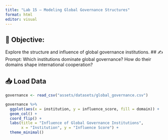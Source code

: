 ```yaml
---
title: "Lab 15 – Modeling Global Governance Structures"
format: html
editor: visual
---
```


## 🧭 Objective:  
Explore the structure and influence of global governance institutions.
## ✍️ Prompt: 
Which institutions dominate global governance? How do their domains shape international cooperation?

## 📥 Load Data
```r
governance <- read_csv("assets/datasets/global_governance.csv")

governance %>%
  ggplot(aes(x = institution, y = influence_score, fill = domain)) +
  geom_col() +
  coord_flip() +
  labs(title = "Influence of Global Governance Institutions",
       x = "Institution", y = "Influence Score") +
  theme_minimal()
```



